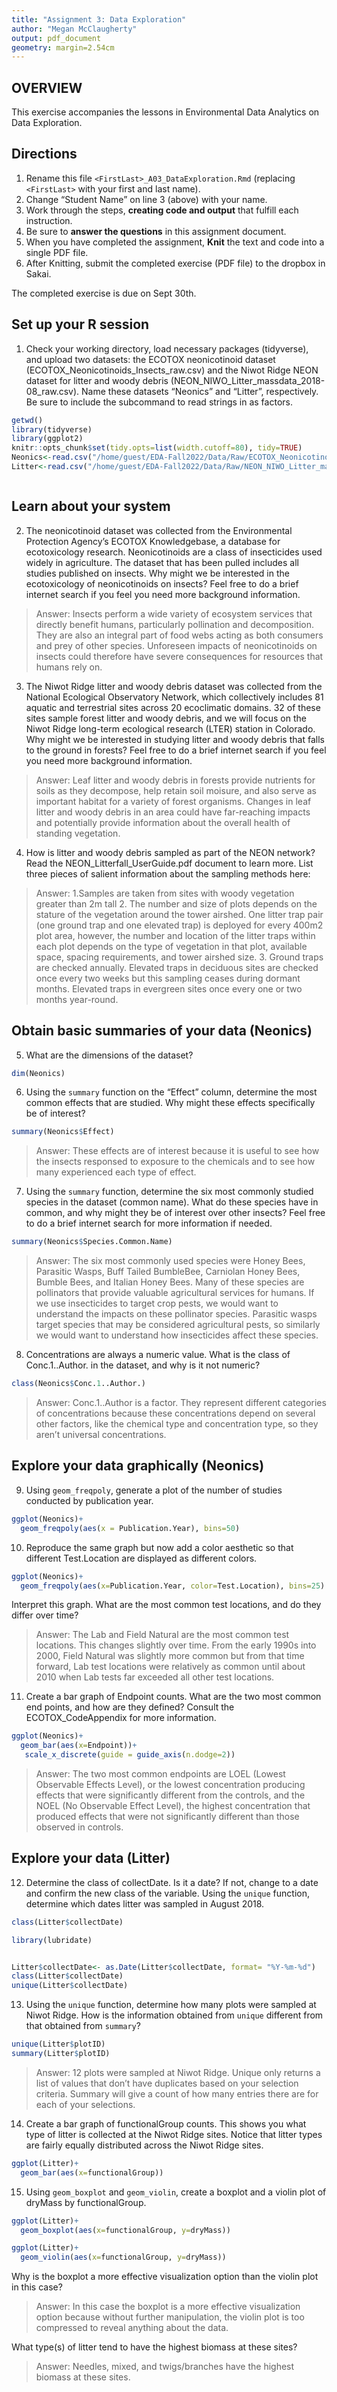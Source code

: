 ```yaml
---
title: "Assignment 3: Data Exploration"
author: "Megan McClaugherty"
output: pdf_document
geometry: margin=2.54cm
---
```


## OVERVIEW

This exercise accompanies the lessons in Environmental Data Analytics on Data Exploration.

## Directions

1.  Rename this file `<FirstLast>_A03_DataExploration.Rmd` (replacing `<FirstLast>` with your first and last name).
2.  Change "Student Name" on line 3 (above) with your name.
3.  Work through the steps, **creating code and output** that fulfill each instruction.
4.  Be sure to **answer the questions** in this assignment document.
5.  When you have completed the assignment, **Knit** the text and code into a single PDF file.
6.  After Knitting, submit the completed exercise (PDF file) to the dropbox in Sakai.

The completed exercise is due on Sept 30th.

## Set up your R session

1.  Check your working directory, load necessary packages (tidyverse), and upload two datasets: the ECOTOX neonicotinoid dataset (ECOTOX_Neonicotinoids_Insects_raw.csv) and the Niwot Ridge NEON dataset for litter and woody debris (NEON_NIWO_Litter_massdata_2018-08_raw.csv). Name these datasets "Neonics" and "Litter", respectively. Be sure to include the subcommand to read strings in as factors.

```r
getwd()
library(tidyverse)
library(ggplot2)
knitr::opts_chunk$set(tidy.opts=list(width.cutoff=80), tidy=TRUE)
Neonics<-read.csv("/home/guest/EDA-Fall2022/Data/Raw/ECOTOX_Neonicotinoids_Insects_raw.csv", stringsAsFactors = TRUE)
Litter<-read.csv("/home/guest/EDA-Fall2022/Data/Raw/NEON_NIWO_Litter_massdata_2018-08_raw.csv", stringsAsFactors = TRUE)



```

## Learn about your system

2.  The neonicotinoid dataset was collected from the Environmental Protection Agency's ECOTOX Knowledgebase, a database for ecotoxicology research. Neonicotinoids are a class of insecticides used widely in agriculture. The dataset that has been pulled includes all studies published on insects. Why might we be interested in the ecotoxicology of neonicotinoids on insects? Feel free to do a brief internet search if you feel you need more background information.

> Answer: Insects perform a wide variety of ecosystem services that directly benefit humans, particularly pollination and decomposition. They are also an integral part of food webs acting as both consumers and prey of other species. Unforeseen impacts of neonicotinoids on insects could therefore have severe consequences for resources that humans rely on.

3.  The Niwot Ridge litter and woody debris dataset was collected from the National Ecological Observatory Network, which collectively includes 81 aquatic and terrestrial sites across 20 ecoclimatic domains. 32 of these sites sample forest litter and woody debris, and we will focus on the Niwot Ridge long-term ecological research (LTER) station in Colorado. Why might we be interested in studying litter and woody debris that falls to the ground in forests? Feel free to do a brief internet search if you feel you need more background information.

> Answer: Leaf litter and woody debris in forests provide nutrients for soils as they decompose, help retain soil moisure, and also serve as important habitat for a variety of forest organisms. Changes in leaf litter and woody debris in an area could have far-reaching impacts and potentially provide information about the overall health of standing vegetation.

4.  How is litter and woody debris sampled as part of the NEON network? Read the NEON_Litterfall_UserGuide.pdf document to learn more. List three pieces of salient information about the sampling methods here:

> Answer: 
 1.Samples are taken from sites with woody vegetation greater than 2m tall 
 2. The number and size of plots depends on the stature of the vegetation around the tower airshed. One litter trap pair (one ground trap and one elevated trap) is deployed for every 400m2 plot area, however, the number and location of the litter traps within each plot depends on the type of vegetation in that plot, available space, spacing requirements, and tower airshed size.
 3. Ground traps are checked annually. Elevated traps in deciduous sites are checked once every two weeks but this sampling ceases during dormant months. Elevated traps in evergreen sites once every one or two months year-round.

## Obtain basic summaries of your data (Neonics)

5.  What are the dimensions of the dataset?

```r
dim(Neonics)
```

6.  Using the `summary` function on the "Effect" column, determine the most common effects that are studied. Why might these effects specifically be of interest?

```r
summary(Neonics$Effect)

```

> Answer: These effects are of interest because it is useful to see how the insects responsed to exposure to the chemicals and to see how many experienced each type of effect.

7.  Using the `summary` function, determine the six most commonly studied species in the dataset (common name). What do these species have in common, and why might they be of interest over other insects? Feel free to do a brief internet search for more information if needed.

```r
summary(Neonics$Species.Common.Name)

```

> Answer: The six most commonly used species were Honey Bees, Parasitic Wasps, Buff Tailed BumbleBee, Carniolan Honey Bees, Bumble Bees, and Italian Honey Bees. Many of these species are pollinators that provide valuable agricultural services for humans. If we use insecticides to target crop pests, we would want to understand the impacts on these pollinator species. Parasitic wasps target species that may be considered agricultural pests, so similarly we would want to understand how insecticides affect these species. 

8.  Concentrations are always a numeric value. What is the class of Conc.1..Author. in the dataset, and why is it not numeric?

```r
class(Neonics$Conc.1..Author.)

```

> Answer: Conc.1..Author is a factor. They represent different categories of concentrations because these concentrations depend on several other factors, like the chemical type and concentration type, so they aren't universal concentrations.

## Explore your data graphically (Neonics)

9.  Using `geom_freqpoly`, generate a plot of the number of studies conducted by publication year.

```r
ggplot(Neonics)+
  geom_freqpoly(aes(x = Publication.Year), bins=50)
```

10. Reproduce the same graph but now add a color aesthetic so that different Test.Location are displayed as different colors.

```r
ggplot(Neonics)+
  geom_freqpoly(aes(x=Publication.Year, color=Test.Location), bins=25)
```

Interpret this graph. What are the most common test locations, and do they differ over time?

> Answer: The Lab and Field Natural are the most common test locations. This changes slightly over time. From the early 1990s into 2000, Field Natural was slightly more common but from that time forward, Lab test locations were relatively as common until about 2010 when Lab tests far exceeded all other test locations.

11. Create a bar graph of Endpoint counts. What are the two most common end points, and how are they defined? Consult the ECOTOX_CodeAppendix for more information.

```r

ggplot(Neonics)+
  geom_bar(aes(x=Endpoint))+
   scale_x_discrete(guide = guide_axis(n.dodge=2))
```

> Answer: The two most common endpoints are LOEL (Lowest Observable Effects Level), or the lowest concentration 
producing effects that were significantly different from the controls, and the NOEL (No Observable Effect Level), the highest concentration that produced effects that were not significantly different than those observed in controls.

## Explore your data (Litter)

12. Determine the class of collectDate. Is it a date? If not, change to a date and confirm the new class of the variable. Using the `unique` function, determine which dates litter was sampled in August 2018.

```r
class(Litter$collectDate)

library(lubridate)


Litter$collectDate<- as.Date(Litter$collectDate, format= "%Y-%m-%d")
class(Litter$collectDate)
unique(Litter$collectDate)
```

13. Using the `unique` function, determine how many plots were sampled at Niwot Ridge. How is the information obtained from `unique` different from that obtained from `summary`?

```r
unique(Litter$plotID)
summary(Litter$plotID)
```

> Answer: 12 plots were sampled at Niwot Ridge. Unique only returns a list of values that don't have duplicates based on your selection criteria. Summary will give a count of how many entries there are for each of your selections.

14. Create a bar graph of functionalGroup counts. This shows you what type of litter is collected at the Niwot Ridge sites. Notice that litter types are fairly equally distributed across the Niwot Ridge sites.

```r
ggplot(Litter)+
  geom_bar(aes(x=functionalGroup))
```

15. Using `geom_boxplot` and `geom_violin`, create a boxplot and a violin plot of dryMass by functionalGroup.

```r
ggplot(Litter)+
  geom_boxplot(aes(x=functionalGroup, y=dryMass))

ggplot(Litter)+
  geom_violin(aes(x=functionalGroup, y=dryMass))


```

Why is the boxplot a more effective visualization option than the violin plot in this case?

> Answer: In this case the boxplot is a more effective visualization option because without further manipulation, the violin plot is too compressed to reveal anything about the data. 

What type(s) of litter tend to have the highest biomass at these sites?

> Answer: Needles, mixed, and twigs/branches have the highest biomass at these sites.
